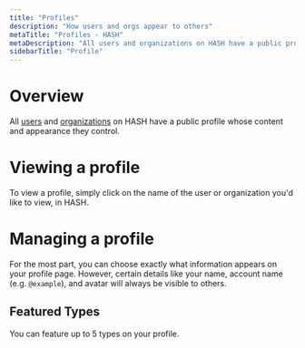 ```yaml
---
title: "Profiles"
description: "How users and orgs appear to others"
metaTitle: "Profiles - HASH"
metaDescription: "All users and organizations on HASH have a public profile whose content and appearance they control."
sidebarTitle: "Profile"
---
```


# Overview

All [users](/guide/webs/users) and [organizations](/guide/webs/orgs) on HASH have a public profile whose content and appearance they control.

# Viewing a profile

To view a profile, simply click on the name of the user or organization you'd like to view, in HASH.

# Managing a profile

For the most part, you can choose exactly what information appears on your profile page. However, certain details like your name, account name (e.g. `@example`), and avatar will always be visible to others.

## Featured Types

You can feature up to 5 types on your profile.